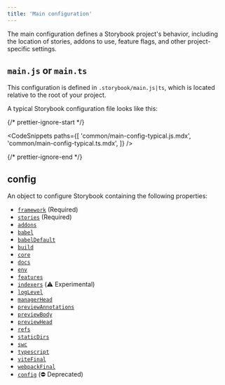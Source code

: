 ```yaml
---
title: 'Main configuration'
---
```


The main configuration defines a Storybook project's behavior, including the location of stories, addons to use, feature flags, and other project-specific settings.

## `main.js` or `main.ts`

This configuration is defined in `.storybook/main.js|ts`, which is located relative to the root of your project.

A typical Storybook configuration file looks like this:

{/* prettier-ignore-start */}

<CodeSnippets
  paths={[
    'common/main-config-typical.js.mdx',
    'common/main-config-typical.ts.mdx',
  ]}
/>

{/* prettier-ignore-end */}

## config

An object to configure Storybook containing the following properties:

- [`framework`](./main-config-framework.md) (Required)
- [`stories`](./main-config-stories.md) (Required)
- [`addons`](./main-config-addons.md)
- [`babel`](./main-config-babel.md)
- [`babelDefault`](./main-config-babel-default.md)
- [`build`](./main-config-build.md)
- [`core`](./main-config-core.md)
- [`docs`](./main-config-docs.md)
- [`env`](./main-config-env.md)
- [`features`](./main-config-features.md)
- [`indexers`](./main-config-indexers.md) (⚠️ Experimental)
- [`logLevel`](./main-config-log-level.md)
- [`managerHead`](./main-config-manager-head.md)
- [`previewAnnotations`](./main-config-preview-annotations.md)
- [`previewBody`](./main-config-preview-body.md)
- [`previewHead`](./main-config-preview-head.md)
- [`refs`](./main-config-refs.md)
- [`staticDirs`](./main-config-static-dirs.md)
- [`swc`](./main-config-swc.md)
- [`typescript`](./main-config-typescript.md)
- [`viteFinal`](./main-config-vite-final.md)
- [`webpackFinal`](./main-config-webpack-final.md)
- [`config`](./main-config-config.md) (⛔️ Deprecated)
